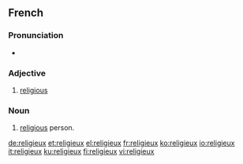 ==French==

===Pronunciation===
* {{audio|Fr-religieux.ogg|Audio}}

===Adjective===
{{fr-adj|f=religieuse|mplural=religieux}}

# [[religious]]

===Noun===
{{fr-noun|m|pl=religieux}}

# [[religious]] person.

[[de:religieux]]
[[et:religieux]]
[[el:religieux]]
[[fr:religieux]]
[[ko:religieux]]
[[io:religieux]]
[[it:religieux]]
[[ku:religieux]]
[[fi:religieux]]
[[vi:religieux]]